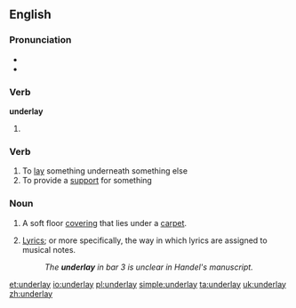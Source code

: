 ==English==

===Pronunciation===
* {{IPA|/ʌndəɻˈleɪ/}}
* {{rhymes|eɪ}}

===Verb===
'''underlay'''

# {{past tense of| to [[underlie]]}}

===Verb===
{{en-verb|underlays|underlaying|underlaid}}

# To [[lay]] something underneath something else
# To provide a [[support]] for something

===Noun===
{{en-noun}}

# A soft floor [[covering]] that lies under a [[carpet]].
# {{music}} [[lyrics|Lyrics]]; or more specifically, the way in which lyrics are assigned to musical notes.
#:''The '''underlay''' in bar 3 is unclear in Handel's manuscript.''

[[et:underlay]]
[[io:underlay]]
[[pl:underlay]]
[[simple:underlay]]
[[ta:underlay]]
[[uk:underlay]]
[[zh:underlay]]